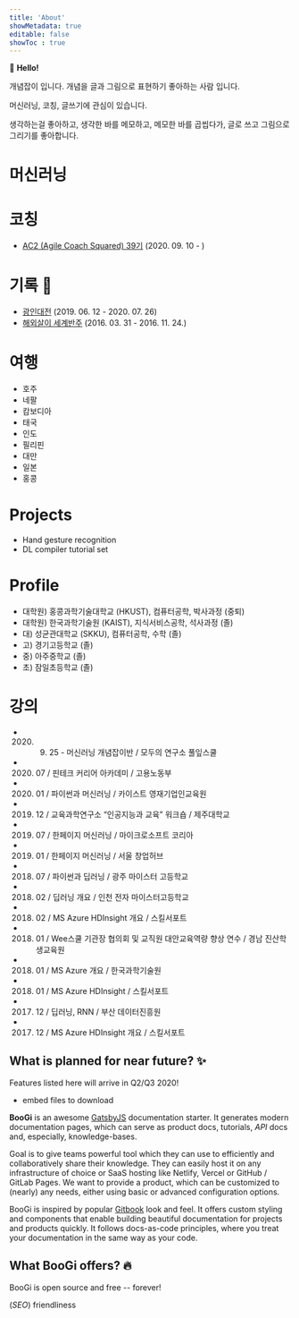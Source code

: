 ```yaml
---
title: 'About'
showMetadata: true
editable: false
showToc : true
---
```


:wave: **Hello!**

개념잡이 입니다. 개념을 글과 그림으로 표현하기 좋아하는 사람 입니다.

머신러닝, 코칭, 글쓰기에 관심이 있습니다.

생각하는걸 좋아하고, 생각한 바를 메모하고, 메모한 바를 곱씹다가, 글로 쓰고 그림으로 그리기를 좋아합니다.


# 머신러닝

# 코칭
- [AC2 (Agile Coach Squared) 39기](http://www.ac2.kr/) (2020. 09. 10 - )
# 기록 :book:
- [광인대전](https://learningengineer.tistory.com/61?category=798077) (2019. 06. 12 - 2020. 07. 26)
- [해외살이 세계반주](https://blog.naver.com/laftworld/220739342688)  (2016. 03. 31 - 2016. 11. 24.)

# 여행
- 호주
- 네팔
- 캄보디아
- 태국
- 인도
- 필리핀
- 대만
- 일본
- 홍콩


# Projects
- Hand gesture recognition
- DL compiler tutorial set



# Profile
- 대학원) 홍콩과학기술대학교 (HKUST), 컴퓨터공학, 박사과정 (중퇴)
- 대학원) 한국과학기술원 (KAIST), 지식서비스공학, 석사과정 (졸)
- 대) 성균관대학교 (SKKU), 컴퓨터공학, 수학 (졸)
- 고) 경기고등학교 (졸)
- 중) 아주중학교 (졸)
- 초) 잠일초등학교 (졸)

# 강의
- 2020. 09. 25 - 머신러닝 개념잡이반 / 모두의 연구소 풀잎스쿨
- 2020. 07 / 핀테크 커리어 아카데미 / 고용노동부
- 2020. 01 / 파이썬과 머신러닝 / 카이스트 영재기업인교육원
- 2019. 12 / 교육과학연구소 “인공지능과 교육” 워크숍 / 제주대학교
- 2019. 07 / 한페이지 머신러닝 / 마이크로소프트 코리아
- 2019. 01 / 한페이지 머신러닝 / 서울 창업허브
- 2018. 07 / 파이썬과 딥러닝 / 광주 마이스터 고등학교
- 2018. 02 / 딥러닝 개요 / 인천 전자 마이스터고등학교
- 2018. 02 / MS Azure HDInsight 개요 / 스킬서포트
- 2018. 01 / Wee스쿨 기관장 협의회 및 교직원 대안교육역량 향상 연수 / 경남 진산학생교육원
- 2018. 01 / MS Azure 개요 / 한국과학기술원
- 2018. 01 / MS Azure HDInsight / 스킬서포트
- 2017. 12 / 딥러닝, RNN / 부산 데이터진흥원
- 2017. 12 / MS Azure HDInsight 개요 / 스킬서포트


## What is planned for near future? :sparkles:

<Info>Features listed here will arrive in Q2/Q3 2020!</Info>

- embed files to download



**BooGi** is an awesome [GatsbyJS](http://gatsbyjs.org/) documentation
starter. It generates modern documentation pages, which can serve as product
docs, tutorials, _API_ docs and, especially, knowledge-bases.

Goal is to give teams powerful tool which they can use to efficiently and
collaboratively share their knowledge. They can easily host it on any
infrastructure of choice or SaaS hosting like Netlify, Vercel or
GitHub / GitLab Pages. We want to provide a product, which can be customized
to (nearly) any needs, either using basic or advanced configuration options.

BooGi is inspired by popular [Gitbook](https://gitbook.com) look and feel.
It offers custom styling and components that enable building beautiful documentation
for projects and products quickly. It follows docs-as-code principles, where
you treat your documentation in the same way as your code.

## What BooGi offers? :fire:

<Tip>BooGi is open source and free -- forever!</Tip>

<Layout>

 (_SEO_) friendliness

</Layout>




[//]: # "Comment Ready to learn more? https://giphy.com/gifs/paulmccartney-dance-l3q2yHZbc8NDfGRBS "
